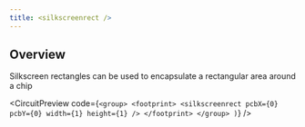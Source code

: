 ```yaml
---
title: <silkscreenrect />
---
```


## Overview

Silkscreen rectangles can be used to encapsulate a rectangular area around a
chip


<CircuitPreview code={`
    <group>
      <footprint>
        <silkscreenrect pcbX={0} pcbY={0} width={1} height={1} />
      </footprint>
    </group>
  )
`} />
